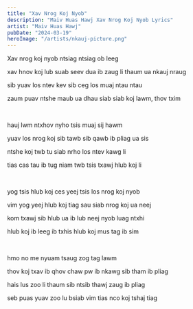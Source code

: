 ```yaml
---
title: "Xav Nrog Koj Nyob"
description: "Maiv Huas Hawj Xav Nrog Koj Nyob Lyrics"
artist: "Maiv Huas Hawj"
pubDate: "2024-03-19"
heroImage: "/artists/nkauj-picture.png"
---
```


Xav nrog koj nyob ntsiag ntsiag ob leeg

xav hnov koj lub suab seev dua ib zaug li thaum ua nkauj nraug

sib yuav los ntev kev sib ceg los muaj ntau ntau

zaum puav ntshe maub ua dhau siab siab koj lawm, thov txim

<br />

hauj lwm ntxhov nyho tsis muaj sij hawm

yuav los nrog koj sib tawb sib qawb ib pliag ua sis

ntshe koj twb tu siab nrho los ntev kawg li

tias cas tau ib tug niam twb tsis txawj hlub koj li

<br />

yog tsis hlub koj ces yeej tsis los nrog koj nyob

vim yog yeej hlub koj tiag sau siab nrog koj ua neej

kom txawj sib hlub ua ib lub neej nyob luag ntxhi

hlub koj ib leeg ib txhis hlub koj mus tag ib sim

<br />

hmo no me nyuam tsaug zog tag lawm

thov koj txav ib qhov chaw pw ib nkawg sib tham ib pliag

hais lus zoo li thaum sib ntsib thawj zaug ib pliag

seb puas yuav zoo lu bsiab vim tias nco koj tshaj tiag
